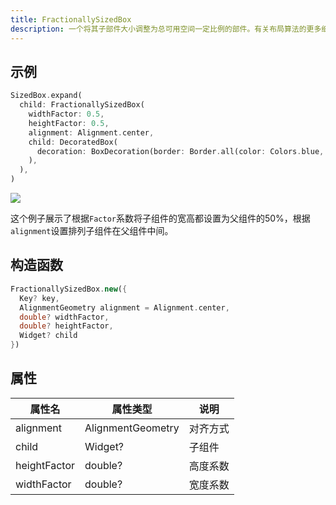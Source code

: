 ```yaml
---
title: FractionallySizedBox
description: 一个将其子部件大小调整为总可用空间一定比例的部件。有关布局算法的更多细节，请参见 RenderFractionallySizedOverflowBox
---
```


## 示例
```dart
SizedBox.expand(
  child: FractionallySizedBox(
    widthFactor: 0.5,
    heightFactor: 0.5,
    alignment: Alignment.center,
    child: DecoratedBox(
      decoration: BoxDecoration(border: Border.all(color: Colors.blue, width: 4)),
    ),
  ),
)
```

![](/images/flutter_factionally_size_box_01.png)

这个例子展示了根据`Factor`系数将子组件的宽高都设置为父组件的50%，根据`alignment`设置排列子组件在父组件中间。


## 构造函数
```dart
FractionallySizedBox.new({
  Key? key, 
  AlignmentGeometry alignment = Alignment.center, 
  double? widthFactor, 
  double? heightFactor, 
  Widget? child
})
```

## 属性
| 属性名 |  属性类型  | 说明  |
|---|---|---|
|alignment | AlignmentGeometry | 对齐方式 |
|child| Widget? | 子组件 |
|heightFactor| double?  |  高度系数   |
|widthFactor| double? | 宽度系数   |
